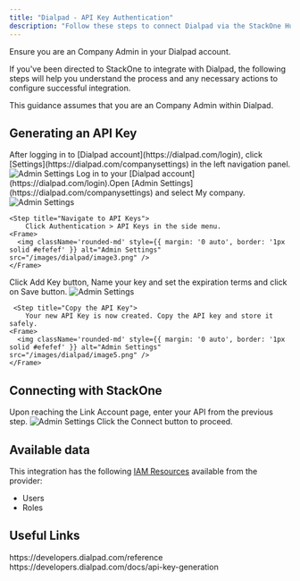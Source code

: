 ```yaml
---
title: "Dialpad - API Key Authentication"
description: "Follow these steps to connect Dialpad via the StackOne Hub successfully."
---
```



<Warning>
  Ensure you are an Company Admin in your Dialpad account.
</Warning>

If you've been directed to StackOne to integrate with Dialpad, the following steps will help you understand the process and any necessary actions to configure successful integration.

This guidance assumes that you are an Company Admin within Dialpad.

## Generating an API Key

<Steps>
  <Step title="Login in to Dialpad">
    After logging in to [Dialpad account](https://dialpad.com/login), click [Settings](https://dialpad.com/companysettings) in the left navigation panel.
    <Frame>
      <img className='rounded-md' style={{ margin: '0 auto', border: '1px solid #efefef' }} alt="Admin Settings" src="/images/dialpad/image1.png" />
    </Frame>
  </Step>
  
  <Step title="Select My company">
    Log in to your [Dialpad account](https://dialpad.com/login).Open [Admin Settings](https://dialpad.com/companysettings) and select My company.
    <Frame>
      <img className='rounded-md' style={{ margin: '0 auto', border: '1px solid #efefef' }} alt="Admin Settings" src="/images/dialpad/image2.png" />
    </Frame>
  </Step>

    <Step title="Navigate to API Keys">
        Click Authentication > API Keys in the side menu.
    <Frame>
      <img className='rounded-md' style={{ margin: '0 auto', border: '1px solid #efefef' }} alt="Admin Settings" src="/images/dialpad/image3.png" />
    </Frame>
  </Step>

   <Step title="Add API Key">
        Click Add Key button, Name your key and set the expiration terms and click on Save button.
    <Frame>
      <img className='rounded-md' style={{ margin: '0 auto', border: '1px solid #efefef' }} alt="Admin Settings" src="/images/dialpad/image4.png" />
    </Frame>
  </Step>

     <Step title="Copy the API Key">
        Your new API Key is now created. Copy the API key and store it safely.
    <Frame>
      <img className='rounded-md' style={{ margin: '0 auto', border: '1px solid #efefef' }} alt="Admin Settings" src="/images/dialpad/image5.png" />
    </Frame>
  </Step>

  </Steps>

## Connecting with StackOne

<Steps> 
  <Step title="Enter API Key">
    Upon reaching the Link Account page, enter your API from the previous step.
    <Frame>
      <img className='rounded-md' style={{ margin: '0 auto', border: '1px solid #efefef' }} alt="Admin Settings" src="/images/dialpad/image6.png" />
    </Frame>
  </Step>

  <Step title="Connect">
    Click the Connect button to proceed.
  </Step>
</Steps>
 
<IntegrationFooter />


## Available data

This integration has the following [IAM Resources](https://docs.stackone.com/reference/iam_list_users) available from the provider:
<ul>
 <li>Users</li>
 <li>Roles</li>
</ul>


## Useful Links
<Card title="API Reference" icon="link" href="https://developers.dialpad.com/reference/download-api-collection">
    https://developers.dialpad.com/reference
</Card>
<Card title="Manual API Key Generation" icon="link" href="https://developers.dialpad.com/docs/api-key-generation">
    https://developers.dialpad.com/docs/api-key-generation
</Card>
